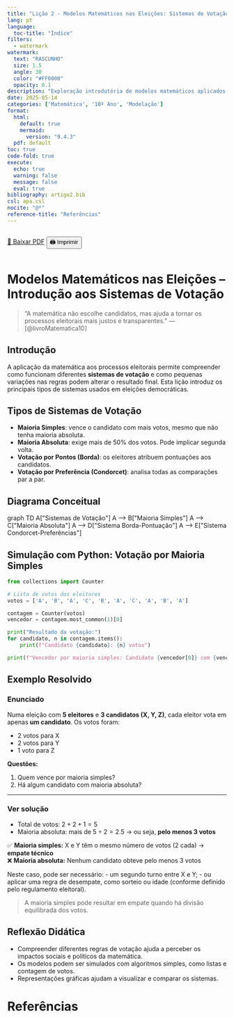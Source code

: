 ```yaml
---
title: "Lição 2 - Modelos Matemáticos nas Eleições: Sistemas de Votação – Introdução"
lang: pt
language:
  toc-title: "Índice"
filters:
  - watermark
watermark:
  text: "RASCUNHO"
  size: 1.5
  angle: 30
  color: "#FF0000"
  opacity: 0.1
description: "Exploração introdutória de modelos matemáticos aplicados a sistemas eleitorais e mecanismos de votação, com representação esquemática e simulação computacional."
date: 2025-05-14
categories: ['Matemática', '10º Ano', 'Modelação']
format:
  html:
    default: true
    mermaid:
      version: "9.4.3"
  pdf: default
toc: true
code-fold: true
execute:
  echo: true
  warning: false
  message: false
  eval: true
bibliography: artigo2.bib
csl: apa.csl
nocite: "@*"
reference-title: "Referências"
---
```


::: {.content-visible when-format="html"}
<div style="display: flex; gap: 1rem; margin-bottom: 1rem;">
  <a href="./index.pdf" target="_blank" class="btn btn-primary">📄 Baixar PDF</a>
  <button onclick="window.print()" class="btn btn-outline-secondary">🖨️ Imprimir</button>
</div>
:::

<div style="margin-top: 2rem;"></div>

#  Modelos Matemáticos nas Eleições – Introdução aos Sistemas de Votação

> “A matemática não escolhe candidatos, mas ajuda a tornar os processos eleitorais mais justos e transparentes.” — [@livroMatematica10]

## Introdução

A aplicação da matemática aos processos eleitorais permite compreender como funcionam diferentes **sistemas de votação** e como pequenas variações nas regras podem alterar o resultado final. Esta lição introduz os principais tipos de sistemas usados em eleições democráticas.

## Tipos de Sistemas de Votação

- **Maioria Simples**: vence o candidato com mais votos, mesmo que não tenha maioria absoluta.
- **Maioria Absoluta**: exige mais de 50% dos votos. Pode implicar segunda volta.
- **Votação por Pontos (Borda)**: os eleitores atribuem pontuações aos candidatos.
- **Votação por Preferência (Condorcet)**: analisa todas as comparações par a par.

## Diagrama Conceitual

::: {.content-visible when-format="html"}

```{=html}
<div class="mermaid">
graph TD
  A["Sistemas de Votação"]
  A --> B["Maioria Simples"]
  A --> C["Maioria Absoluta"]
  A --> D["Sistema Borda-Pontuação"]
  A --> E["Sistema Condorcet-Preferências"]
</div>

<script src="https://cdn.jsdelivr.net/npm/mermaid@9.4.3/dist/mermaid.min.js"></script>
<script>
  mermaid.initialize({ startOnLoad: true });
</script>
```
:::

::: {.content-visible when-format="pdf"}
```{=latex}
\begin{center}
\includegraphics[width=1\linewidth]{diagrama.png}
\end{center}
```
:::

## Simulação com Python: Votação por Maioria Simples

```python
from collections import Counter

# Lista de votos dos eleitores
votos = ['A', 'B', 'A', 'C', 'B', 'A', 'C', 'A', 'B', 'A']

contagem = Counter(votos)
vencedor = contagem.most_common(1)[0]

print("Resultado da votação:")
for candidato, n in contagem.items():
    print(f"Candidato {candidato}: {n} votos")

print(f"Vencedor por maioria simples: Candidato {vencedor[0]} com {vencedor[1]} votos.")
```

## Exemplo Resolvido

### Enunciado

Numa eleição com **5 eleitores** e **3 candidatos (X, Y, Z)**, cada eleitor vota em apenas **um candidato**. Os votos foram:

- 2 votos para X  
- 2 votos para Y  
- 1 voto para Z

**Questões:**

1. Quem vence por maioria simples?  
2. Há algum candidato com maioria absoluta?

---

::: {.callout-note collapse=true}
### Ver solução

- Total de votos: $2 + 2 + 1 = 5$  
- Maioria absoluta: mais de $5 \div 2 = 2.5$ → ou seja, **pelo menos 3 votos**

✅ **Maioria simples:** X e Y têm o mesmo número de votos (2 cada) → **empate técnico**  
❌ **Maioria absoluta:** Nenhum candidato obteve pelo menos 3 votos

Neste caso, pode ser necessário:
- um segundo turno entre X e Y;
- ou aplicar uma regra de desempate, como sorteio ou idade (conforme definido pelo regulamento eleitoral).

> A maioria simples pode resultar em empate quando há divisão equilibrada dos votos.
:::


## Reflexão Didática

- Compreender diferentes regras de votação ajuda a perceber os impactos sociais e políticos da matemática.
- Os modelos podem ser simulados com algoritmos simples, como listas e contagem de votos.
- Representações gráficas ajudam a visualizar e comparar os sistemas.


# Referências {.unnumbered}
